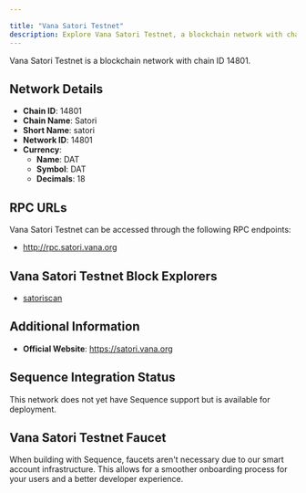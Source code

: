 ```yaml
---

title: "Vana Satori Testnet"
description: Explore Vana Satori Testnet, a blockchain network with chain ID 14801. Learn about its native currency, DAT, and how to interact with the network.
---
```




Vana Satori Testnet is a blockchain network with chain ID 14801.

## Network Details

- **Chain ID**: 14801
- **Chain Name**: Satori
- **Short Name**: satori
- **Network ID**: 14801
- **Currency**: 
  - **Name**: DAT
  - **Symbol**: DAT
  - **Decimals**: 18

## RPC URLs

Vana Satori Testnet can be accessed through the following RPC endpoints:

- http://rpc.satori.vana.org

## Vana Satori Testnet Block Explorers

- [satoriscan](https://satori.vanascan.io)

## Additional Information

- **Official Website**: https://satori.vana.org

## Sequence Integration Status

This network does not yet have Sequence support but is available for deployment.

## Vana Satori Testnet Faucet

When building with Sequence, faucets aren't necessary due to our smart account infrastructure. This allows for a smoother onboarding process for your users and a better developer experience.
